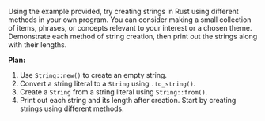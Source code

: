 Using the example provided, try creating strings in Rust using different methods in your own program. You can consider making a small collection of items, phrases, or concepts relevant to your interest or a chosen theme. Demonstrate each method of string creation, then print out the strings along with their lengths.



**Plan:**
1. Use `String::new()` to create an empty string.
2. Convert a string literal to a `String` using `.to_string()`.
3. Create a `String` from a string literal using `String::from()`.
4. Print out each string and its length after creation. Start by creating strings using different methods.